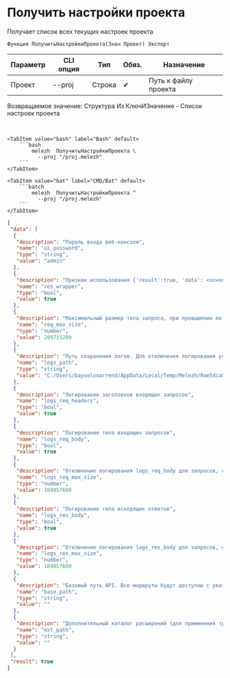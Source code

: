 ﻿---
sidebar_position: 3
description: Получить настройки проекта и другие функции для работы с Melezh в Открытом пакете интеграций - бесплатной open-source библиотеке интеграций для 1С:Предприятие 8, OneScript и CLI
keywords: [1C, 1С, 1С:Предприятие, 1С:Предприятие 8.3, API, Интеграция, Сервисы, Обмен, OneScript, CLI]
---


# Получить настройки проекта
 Получает список всех текущих настроек проекта



`Функция ПолучитьНастройкиПроекта(Знач Проект) Экспорт`

  | Параметр | CLI опция | Тип | Обяз. | Назначение |
  |-|-|-|-|-|
  | Проект | --proj | Строка | &#x2714; | Путь к файлу проекта |

  
  Возвращаемое значение:   Структура Из КлючИЗначение - Список настроек проекта

<br/>



    

 <Tabs>
  
    <TabItem value="bash" label="Bash" default>
        ```bash
            melezh  ПолучитьНастройкиПроекта \
              --proj "/proj.melezh"
        ```
    </TabItem>
  
    <TabItem value="bat" label="CMD/Bat" default>
        ```batch
            melezh  ПолучитьНастройкиПроекта ^
              --proj "/proj.melezh"
        ```
    </TabItem>
</Tabs>

```json title="Результат"
{
 "data": [
  {
   "description": "Пароль входа веб-консоли",
   "name": "ui_password",
   "type": "string",
   "value": "admin"
  },
  {
   "description": "Признак использования {'result':true, 'data': <основной ответ>} обертки Melezh над оригинальными ответами функций (не влияет на не-JSON ответы)",
   "name": "res_wrapper",
   "type": "bool",
   "value": true
  },
  {
   "description": "Максимальный размер тела запроса, при превышении которого он не будет обработан (в байтах). 0 - без ограничений",
   "name": "req_max_size",
   "type": "number",
   "value": 209715200
  },
  {
   "description": "Путь сохранения логов. Для отключения логирования установите пустое значение",
   "name": "logs_path",
   "type": "string",
   "value": "C:/Users/bayselonarrend/AppData/Local/Temp/Melezh/9ae5dca8-eba9-4128-8710-56e757acdd78"
  },
  {
   "description": "Логирование заголовков входящих запросов",
   "name": "logs_req_headers",
   "type": "bool",
   "value": true
  },
  {
   "description": "Логирование тела входящих запросов",
   "name": "logs_req_body",
   "type": "bool",
   "value": true
  },
  {
   "description": "Отключение логирования logs_req_body для запросов, свыше этого размер (в байтах). 0 - без ограничений",
   "name": "logs_req_max_size",
   "type": "number",
   "value": 104857600
  },
  {
   "description": "Логирование тела исходящих ответов",
   "name": "logs_res_body",
   "type": "bool",
   "value": true
  },
  {
   "description": "Отключение логирования logs_res_body для запросов, свыше этого размер (в байтах). 0 - без ограничений",
   "name": "logs_res_max_size",
   "type": "number",
   "value": 104857600
  },
  {
   "description": "Базовый путь API. Все маршруты будут доступны с указанного префикса. Например: /melezh",
   "name": "base_path",
   "type": "string",
   "value": ""
  },
  {
   "description": "Дополнительный каталог расширений (для применения требуется обновление кэша или перезагрузка)",
   "name": "ext_path",
   "type": "string",
   "value": ""
  }
 ],
 "result": true
}
```
